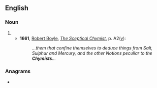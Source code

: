 ==English==

===Noun===
{{en-noun}}

# {{obsolete spelling of|chemist|lang=en}}
#* '''1661''', [[w:Robert Boyle|Robert Boyle]], ''[[s:Sceptical Chymist|The Sceptical Chymist]]'', p. A2([[w:recto and verso|v]]):
#*: ''...them that confine themselves to deduce things from Salt, Sulphur and Mercury, and the other Notions peculiar to the '''Chymists'''...''

===Anagrams===
* {{anagrams|en|tychism}}